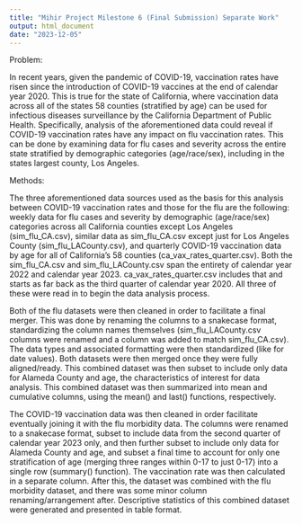 ```yaml
---
title: "Mihir Project Milestone 6 (Final Submission) Separate Work"
output: html_document
date: "2023-12-05"
---
```


Problem:

In recent years, given the pandemic of COVID-19, vaccination rates have risen since the introduction of COVID-19 vaccines at the end of calendar year 2020. This is true for the state of California, where vaccination data across all of the states 58 counties (stratified by age) can be used for infectious diseases surveillance by the California Department of Public Health. Specifically, analysis of the aforementioned data could reveal if COVID-19 vaccination rates have any impact on flu vaccination rates. This can be done by examining data for flu cases and severity across the entire state stratified by demographic categories (age/race/sex), including in the states largest county, Los Angeles.

Methods:

The three aforementioned data sources used as the basis for this analysis between COVID-19 vaccination rates and those for the flu are the following: weekly data for flu cases and severity by demographic (age/race/sex) categories across all California counties except Los Angeles (sim_flu_CA.csv), similar data as sim_flu_CA.csv except just for Los Angeles County (sim_flu_LACounty.csv), and quarterly COVID-19 vaccination data by age for all of California's 58 counties (ca_vax_rates_quarter.csv). Both the sim_flu_CA.csv and sim_flu_LACounty.csv span the entirety of calendar year 2022 and calendar year 2023. ca_vax_rates_quarter.csv includes that and starts as far back as the third quarter of calendar year 2020. All three of these were read in to begin the data analysis process.

Both of the flu datasets were then cleaned in order to facilitate a final merger. This was done by renaming the columns to a snakecase format, standardizing the column names themselves (sim_flu_LACounty.csv columns were renamed and a column was added to match sim_flu_CA.csv). The data types and associated formatting were then standardized (like for date values). Both datasets were then merged once they were fully aligned/ready. This combined dataset was then subset to include only data for Alameda County and age, the characteristics of interest for data analysis. This combined dataset was then summarized into mean and cumulative columns, using the mean() and last() functions, respectively.

The COVID-19 vaccination data was then cleaned in order facilitate eventually joining it with the flu morbidity data. The columns were renamed to a snakecase format, subset to include data from the second quarter of calendar year 2023 only, and then further subset to include only data for Alameda County and age, and subset a final time to account for only one stratification of age (merging three ranges within 0-17 to just 0-17) into a single row (summary() function). The vaccination rate was then calculated in a separate column. After this, the dataset was combined with the flu morbidity dataset, and there was some minor column renaming/arrangement after. Descriptive statistics of this combined dataset were generated and presented in table format.